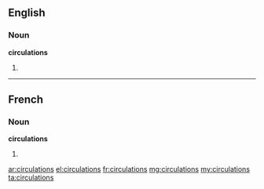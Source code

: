 ==English==

===Noun===
'''circulations'''

# {{plural of|circulation}}

----

==French==

===Noun===
'''circulations''' {{f}}

# {{plural of|circulation|lang=fr}}

[[ar:circulations]]
[[el:circulations]]
[[fr:circulations]]
[[mg:circulations]]
[[my:circulations]]
[[ta:circulations]]